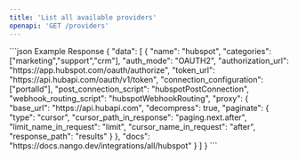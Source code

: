 ```yaml
---
title: 'List all available providers'
openapi: 'GET /providers'
---
```


<ResponseExample>
```json Example Response
{
  "data": [
    {
      "name": "hubspot",
      "categories": ["marketing","support","crm"],
      "auth_mode": "OAUTH2",
      "authorization_url": "https://app.hubspot.com/oauth/authorize",
      "token_url": "https://api.hubapi.com/oauth/v1/token",
      "connection_configuration": ["portalId"],
      "post_connection_script": "hubspotPostConnection",
      "webhook_routing_script": "hubspotWebhookRouting",
      "proxy": {
        "base_url": "https://api.hubapi.com",
        "decompress": true,
        "paginate": {
          "type": "cursor",
          "cursor_path_in_response": "paging.next.after",
          "limit_name_in_request": "limit",
          "cursor_name_in_request": "after",
          "response_path": "results"
        }
      },
      "docs": "https://docs.nango.dev/integrations/all/hubspot"
    }
  ]
}
```
</ResponseExample>
